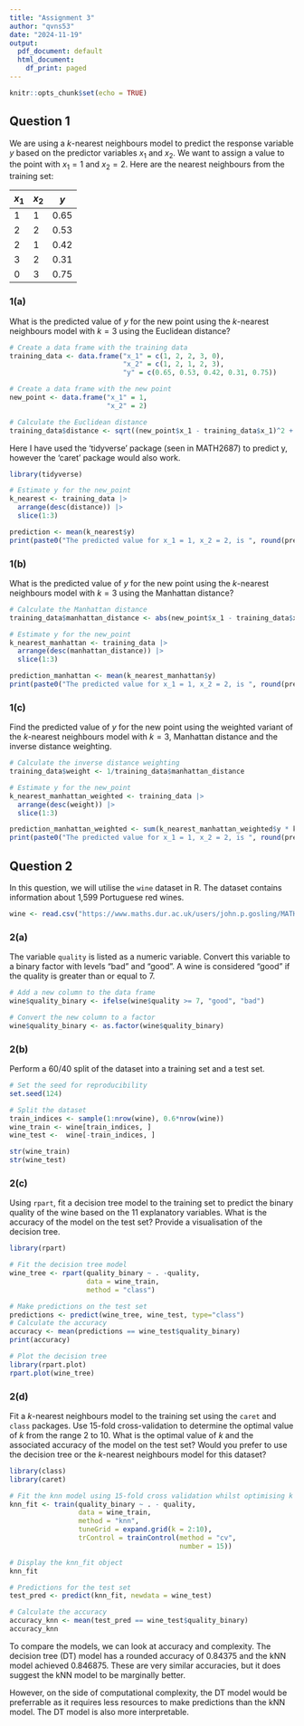 ---
title: "Assignment 3"
author: "qvns53"
date: "2024-11-19"
output:
  pdf_document: default
  html_document:
    df_print: paged
---

```{r setup, include=FALSE}
knitr::opts_chunk$set(echo = TRUE)
```

## Question 1

We are using a $k$-nearest neighbours model to predict the response variable $y$ based on the predictor variables $x_1$ and $x_2$. We want to assign a value to the point with $x_1 = 1$ and $x_2 = 2$. Here are the nearest neighbours from the training set:

| $x_1$ | $x_2$ | $y$ |
|-------|-------|-----|
| 1     | 1     | 0.65  |
| 2     | 2     | 0.53  |
| 2     | 1     | 0.42 |
| 3     | 2     | 0.31 |
| 0     | 3     | 0.75 |

### 1(a)

What is the predicted value of $y$ for the new point using the $k$-nearest neighbours model with $k = 3$ using the Euclidean distance?

```{r}
# Create a data frame with the training data
training_data <- data.frame("x_1" = c(1, 2, 2, 3, 0),
                            "x_2" = c(1, 2, 1, 2, 3),
                            "y" = c(0.65, 0.53, 0.42, 0.31, 0.75))

# Create a data frame with the new point
new_point <- data.frame("x_1" = 1,
                        "x_2" = 2)

# Calculate the Euclidean distance
training_data$distance <- sqrt((new_point$x_1 - training_data$x_1)^2 + (new_point$x_2 - training_data$x_2)^2)

```
Here I have used the 'tidyverse' package (seen in MATH2687) to predict y, however the 'caret' package would also work.
```{r}
library(tidyverse)

# Estimate y for the new_point
k_nearest <- training_data |> 
  arrange(desc(distance)) |> 
  slice(1:3)

prediction <- mean(k_nearest$y)
print(paste0("The predicted value for x_1 = 1, x_2 = 2, is ", round(prediction, 2)))
```

### 1(b)

What is the predicted value of $y$ for the new point using the $k$-nearest neighbours model with $k = 3$ using the Manhattan distance?

```{r}
# Calculate the Manhattan distance
training_data$manhattan_distance <- abs(new_point$x_1 - training_data$x_1) + abs(new_point$x_2 - training_data$x_2) 

# Estimate y for the new_point
k_nearest_manhattan <- training_data |> 
  arrange(desc(manhattan_distance)) |> 
  slice(1:3)

prediction_manhattan <- mean(k_nearest_manhattan$y)
print(paste0("The predicted value for x_1 = 1, x_2 = 2, is ", round(prediction_manhattan, 2)))
```

### 1(c)

Find the predicted value of $y$ for the new point using the weighted variant of the $k$-nearest neighbours model with $k = 3$, Manhattan distance and the inverse distance weighting.

```{r}
# Calculate the inverse distance weighting
training_data$weight <- 1/training_data$manhattan_distance

# Estimate y for the new_point
k_nearest_manhattan_weighted <- training_data |> 
  arrange(desc(weight)) |> 
  slice(1:3)

prediction_manhattan_weighted <- sum(k_nearest_manhattan_weighted$y * k_nearest_manhattan_weighted$weight)/sum(k_nearest_manhattan_weighted$weight)
print(paste0("The predicted value for x_1 = 1, x_2 = 2, is ", round(prediction_manhattan_weighted, 2)))
```

## Question 2

In this question, we will utilise the `wine` dataset in R. The dataset contains information about 1,599 Portuguese red wines.

```{r}
wine <- read.csv("https://www.maths.dur.ac.uk/users/john.p.gosling/MATH3431_presentations/winequality-red.csv")
```

### 2(a)

The variable `quality` is listed as a numeric variable. Convert this variable to a binary factor with levels "bad" and "good". A wine is considered "good" if the quality is greater than or equal to 7.

```{r}
# Add a new column to the data frame
wine$quality_binary <- ifelse(wine$quality >= 7, "good", "bad")

# Convert the new column to a factor
wine$quality_binary <- as.factor(wine$quality_binary)
```

### 2(b)

Perform a 60/40 split of the dataset into a training set and a test set.

```{r}
# Set the seed for reproducibility
set.seed(124)

# Split the dataset
train_indices <- sample(1:nrow(wine), 0.6*nrow(wine))
wine_train <- wine[train_indices, ]
wine_test <-  wine[-train_indices, ]

str(wine_train)
str(wine_test)
```

### 2(c)

Using `rpart`, fit a decision tree model to the training set to predict the binary quality of the wine based on the 11 explanatory variables. What is the accuracy of the model on the test set? Provide a visualisation of the decision tree.

```{r}
library(rpart)

# Fit the decision tree model
wine_tree <- rpart(quality_binary ~ . -quality,
                   data = wine_train,
                   method = "class")

# Make predictions on the test set
predictions <- predict(wine_tree, wine_test, type="class")
# Calculate the accuracy
accuracy <- mean(predictions == wine_test$quality_binary)
print(accuracy)
```

```{r}
# Plot the decision tree
library(rpart.plot)
rpart.plot(wine_tree)
```

### 2(d)

Fit a $k$-nearest neighbours model to the training set using the `caret` and `class` packages. Use 15-fold cross-validation to determine the optimal value of $k$ from the range 2 to 10. What is the optimal value of $k$ and the associated accuracy of the model on the test set? Would you prefer to use the decision tree or the $k$-nearest neighbours model for this dataset?

```{r}
library(class)
library(caret)

# Fit the knn model using 15-fold cross validation whilst optimising k
knn_fit <- train(quality_binary ~ . - quality,
                 data = wine_train,
                 method = "knn",
                 tuneGrid = expand.grid(k = 2:10),
                 trControl = trainControl(method = "cv",
                                          number = 15))

# Display the knn_fit object
knn_fit
```

```{r}
# Predictions for the test set
test_pred <- predict(knn_fit, newdata = wine_test)

# Calculate the accuracy
accuracy_knn <- mean(test_pred == wine_test$quality_binary)
accuracy_knn
```

To compare the models, we can look at accuracy and complexity. The decision tree (DT) model has a rounded accuracy of 0.84375 and the kNN model achieved 0.846875. These are very similar accuracies, but it does suggest the kNN model to be marginally better. 

However, on the side of computational complexity, the DT model would be preferrable as it requires less resources to make predictions than the kNN model. The DT model is also more interpretable.
